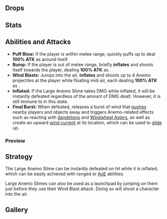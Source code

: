 {{Enemy Infobox
|image    = Enemy Large Anemo Slime.png
|element  = Anemo
|type     = Common Enemies
|family   = Elemental Lifeforms
|group    = Slimes
|location = Multiple
|ability1 = Pushing Vacuum Field
}}
{{Description|A monster created by the coalescing of Anemo dispersed throughout nature.<br />Owing to being comprised of a greater concentration of Anemo, their flotation abilities are stronger than that of Anemo Slimes. The hilichurls living out in the wilds have made use of this special characteristic, creating special vehicles that use Large Anemo Slimes as a form of locomotion to transport goods from unknown sources.|[[Archive]]}}
{{Enemy Intro}}

==Drops==
{{Drops|Slimes}}

==Stats==
{{Enemy Stats|anemo_res=Immune|hp_ratio=2|atk_ratio=1.4|hp_type=1}}

==Abilities and Attacks==
*'''Puff Blow:''' If the player is within melee range, quickly puffs up to deal '''100% ATK''' as {{Color|AoE Anemo DMG}} around itself.
*'''Bump:''' If the player is out of melee range, briefly '''inflates''' and shoots itself towards the player, dealing '''100% ATK''' as {{Color|Anemo DMG}}.
*'''Wind Blasts:''' Jumps into the air, '''inflates''' and shoots up to 4 Anemo projectiles at the player while floating mid-air, each dealing '''100% ATK''' as {{Color|Anemo DMG}}.
*'''Inflated:''' If the Large Anemo Slime takes DMG while inflated, it will be instantly defeated regardless of the amount of DMG dealt. However, it is still immune to {{Color|Anemo DMG}} in this state.
*'''Final Burst:''' When defeated, releases a burst of wind that [[Vacuum Field|pushes]] nearby players and objects away and triggers Anemo-related effects such as reacting with [[Dandelion Seed|dandelions]] and [[Windwheel Aster]]s, as well as create an upward [[Wind Currents|wind current]] at its location, which can be used to [[Gliding|glide]] up.

===Preview===
{{Preview
|size=185px
|file1=Large Anemo Slime Inflate
|caption1=Puff Blow

|file2=Large Anemo Slime Bump
|caption2=Bump

|file3=Large Anemo Slime Wind Blast
|caption3=Wind Blasts

|file4=Large Anemo Slime Wind Blast Instant Defeat
|caption4=Instant Defeat

|file5=Large Anemo Slime Final Burst
|caption5=Final Burst
}}

==Strategy==
The Large Anemo Slime can be instantly defeated on hit while it is inflated, which can be easily achieved with ranged or [[AoE]] abilities.

Large Anemo Slimes can also be used as a launchpad by jumping on them just before they use their Wind Blast attack. Doing so will shoot a character into the air.

==Gallery==
<gallery hideaddbutton="true" captionalign="center">
Enemy Large Anemo Slime Icon.png|Icon
</gallery>

==Other Languages==
{{Other Languages
|en      = Large Anemo Slime
|zhs     = 大型风史莱姆
|zhs_rm  = Dàxíng Fēng Shǐláimǔ
|zht     = 大型風史萊姆
|zht_rm  = Dàxíng Fēng Shǐláimǔ
|zh_tl   = Large {{Lex|Anemo|zh}} Slime
|ja      = 大型風スライム
|ja_rm   = Oogata Kaze Suraimu
|ja_tl   = Large {{Lex|Anemo|ja}} Slime
|ko      = 거대 바람 슬라임
|ko_rm   = Geodae Baram Seullaim
|ko_tl   = Large {{Lex|Anemo|ko}} Slime
|es      = Slime Gigante Anemo
|es_tl   = 
|fr      = Anémoblob géant
|fr_tl   = Giant Anemo Blob
|ru      = Большой Анемо слайм
|ru_tl   = Large Anemo Slime
|th      = Large Anemo Slime
|vi      = Slime Phong Lớn
|vi_tl   = Large {{Lex|Anemo|vi}} Slime
|de      = Großer Anemo-Schleim
|de_tl   = Large Anemo Slime
|id      = Large Anemo Slime
|pt      = Grande Slime Anemo
|pt_tl   = 
}}

==Change History==
{{Change History|1.0}}

==Navigation==
{{Enemy Navbox|type=Common}}

[[es:Slime Gigante Anemo]]
[[pt-br:Grande Slime Anemo]]
